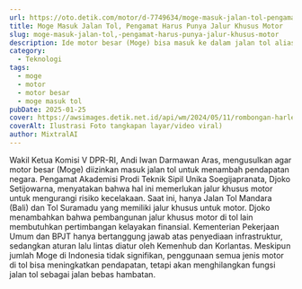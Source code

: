 ```yaml
---
url: https://oto.detik.com/motor/d-7749634/moge-masuk-jalan-tol-pengamat-harus-punya-jalur-khusus-motor
title: Moge Masuk Jalan Tol, Pengamat Harus Punya Jalur Khusus Motor
slug: moge-masuk-jalan-tol,-pengamat-harus-punya-jalur-khusus-motor
description: Ide motor besar (Moge) bisa masuk ke dalam jalan tol alias jalan bebas hambatan hadir kembali.
category:
  - Teknologi
tags:
  - moge
  - motor
  - motor besar
  - moge masuk tol
pubDate: 2025-01-25
cover: https://awsimages.detik.net.id/api/wm/2024/05/11/rombongan-harley-konvoi-di-jalur-mobil-jembatan-suramadu-viral-di-media-sosial_169.jpeg?wid=54&w=650&v=1&t=jpeg
coverAlt: Ilustrasi Foto tangkapan layar/video viral)
author: MixtralAI
---
```

Wakil Ketua Komisi V DPR-RI, Andi Iwan Darmawan Aras, mengusulkan agar motor besar (Moge) diizinkan masuk jalan tol untuk menambah pendapatan negara. Pengamat Akademisi Prodi Teknik Sipil Unika Soegijapranata, Djoko Setijowarna, menyatakan bahwa hal ini memerlukan jalur khusus motor untuk mengurangi risiko kecelakaan. Saat ini, hanya Jalan Tol Mandara (Bali) dan Tol Suramadu yang memiliki jalur khusus untuk motor. Djoko menambahkan bahwa pembangunan jalur khusus motor di tol lain membutuhkan pertimbangan kelayakan finansial. Kementerian Pekerjaan Umum dan BPJT hanya bertanggung jawab atas penyediaan infrastruktur, sedangkan aturan lalu lintas diatur oleh Kemenhub dan Korlantas. Meskipun jumlah Moge di Indonesia tidak signifikan, penggunaan semua jenis motor di tol bisa meningkatkan pendapatan, tetapi akan menghilangkan fungsi jalan tol sebagai jalan bebas hambatan.
